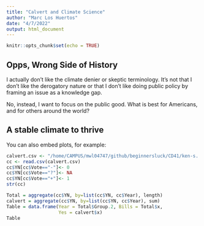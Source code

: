 ```yaml
---
title: "Calvert and Climate Science"
author: "Marc Los Huertos"
date: "4/7/2022"
output: html_document
---
```


```r
knitr::opts_chunk$set(echo = TRUE)
```

## Opps, Wrong Side of History

I actually don't like the climate denier or skeptic terminology. It's not that I don't like the derogatory nature or that I don't like doing public policy by framing an issue as a knowledge gap. 

No, instead, I want to focus on the public good. What is best for Americans, and for others around the world?

## A stable climate to thrive
You can also embed plots, for example:

```r
calvert.csv <- "/home/CAMPUS/mwl04747/github/beginnersluck/CD41/ken-s. calvert-export (1).csv"
cc <- read.csv(calvert.csv)
cc$YN[cc$Vote=="-"]<- 0
cc$YN[cc$Vote=="?"]<- NA
cc$YN[cc$Vote=="+"]<- 1
str(cc)
```

```r
Total = aggregate(cc$YN, by=list(cc$YN, cc$Year), length)
calvert = aggregate(cc$YN, by=list(cc$YN, cc$Year), sum)
Table = data.frame(Year = Total$Group.2, Bills = Total$x,
                   Yes = calvert$x)
Table
```

